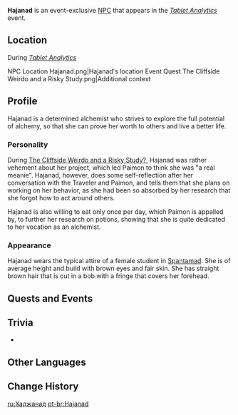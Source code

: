 {{Character Infobox
|type             = Event NPC
|image            = NPC Hajanad.png
|realname         = <!-- Optional, if different from in-game name -->
|region           = Sumeru
|affiliation      = Spantamad
|title            = 
|ancestry         = <!-- Clan/family -->
|father           = 
|mother           = 
|spouse           = 
|sibling          = 
|child            = 
|relative         = 
}}
'''Hajanad''' is an event-exclusive [[NPC]] that appears in the ''[[Tablet Analytics]]'' event.

==Location==
;During ''[[Tablet Analytics]]''
<gallery>
NPC Location Hajanad.png|Hajanad's location
Event Quest The Cliffside Weirdo and a Risky Study.png|Additional context
</gallery>

==Profile==
<!-- Detailed story/lore information goes here. -->
Hajanad is a determined alchemist who strives to explore the full potential of alchemy, so that she can prove her worth to others and live a better life.

===Personality===
During [[The Cliffside Weirdo and a Risky Study?]], Hajanad was rather vehement about her project, which led Paimon to think she was "a real meanie". Hajanad, however, does some self-reflection after her conversation with the Traveler and Paimon, and tells them that she plans on working on her behavior, as she had been so absorbed by her research that she forgot how to act around others.

Hajanad is also willing to eat only once per day, which Paimon is appalled by, to further her research on potions, showing that she is quite dedicated to her vocation as an alchemist.

===Appearance===
<!-- Keep appearance section short and concise. Limit to 2 paragraphs with 3-4 sentences each. -->
Hajanad wears the typical attire of a female student in [[Spantamad]]. She is of average height and build with brown eyes and fair skin. She has straight brown hair that is cut in a bob with a fringe that covers her forehead.

==Quests and Events==
{{Quests and Events}}
<!--
==Idle Quotes==
{{Dialogue start}}
: {{DIcon|Idle}} (Text)
:: {{A|VO {{subst:PAGENAME}} 01.ogg}} "(Text)"
{{Dialogue end}}

==Dialogue==
{{Dialogue start}}
:'''{{subst:PAGENAME}}:'''
{{Dialogue end}}

==Event Dialogue==
===Event Name===
{{Dialogue start}}
:'''{{subst:PAGENAME}}:'''
{{Dialogue end}}
-->
==Trivia==
* {{Character Furnishing Mentions}}

==Other Languages==
{{Other Languages
|default_hidden = 1
|en      = Hajanad
|zhs     = 哈贾娜德
|zhs_rm  = Hājiǎnàdé
|zht     = 哈賈娜德
|zht_rm  = Hājiǎnàdé
|ja      = ハジャナド
|ja_rm   = Hajanado
|ko      = 하자나드
|ko_rm   = Hajanadeu
|es      = Hayanad
|fr      = Hajanad
|ru      = Хаджанад
|th      = Hajanad
|vi      = Hajanad
|de      = Hajanad
|id      = Hajanad
|pt      = Hajanad
|tr      = Hajanad
|it      = Hajanad
}}

==Change History==
{{Change History|3.0}}
<!--
==References==
{{Reflist}}-->
[[ru:Хаджанад]]
[[pt-br:Hajanad]]